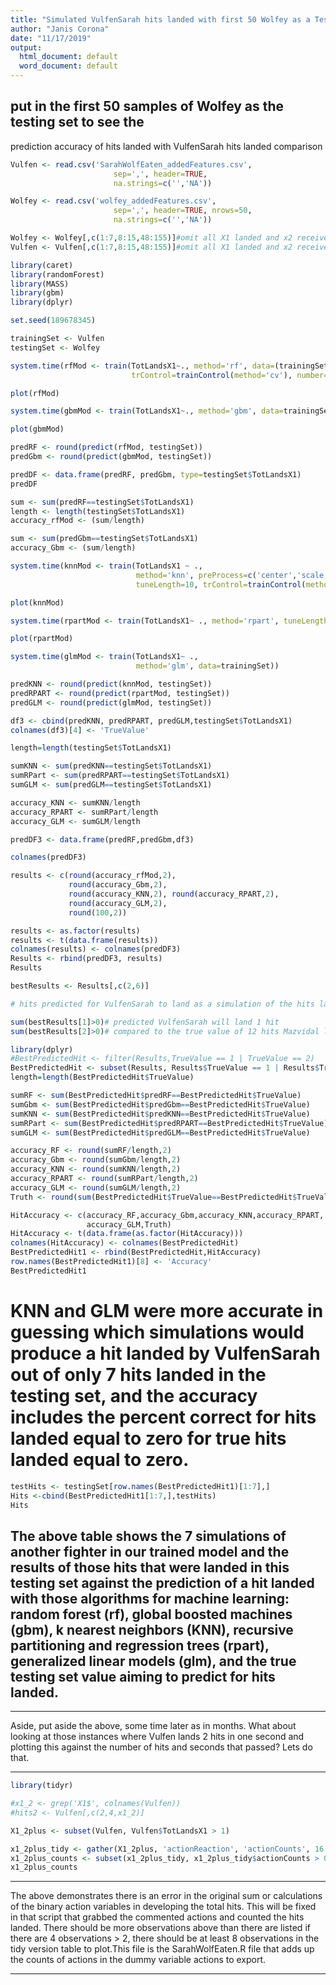 ---
title: "Simulated VulfenSarah hits landed with first 50 Wolfey as a Testing Set"
author: "Janis Corona"
date: "11/17/2019"
output:
  html_document: default
  word_document: default
---

## put in the first 50 samples of Wolfey as the testing set to see the
prediction accuracy of hits landed with VulfenSarah hits landed comparison


```{r}
Vulfen <- read.csv('SarahWolfEaten_addedFeatures.csv', 
                       sep=',', header=TRUE, 
                       na.strings=c('','NA'))
```

```{r}
Wolfey <- read.csv('wolfey_addedFeatures.csv', 
                       sep=',', header=TRUE, nrows=50,
                       na.strings=c('','NA'))

```

```{r}
Wolfey <- Wolfey[,c(1:7,8:15,48:155)]#omit all X1 landed and x2 received
Vulfen <- Vulfen[,c(1:7,8:15,48:155)]#omit all X1 landed and x2 received
```

```{r ,warning=FALSE,error=FALSE,message=FALSE}
library(caret)
library(randomForest)
library(MASS)
library(gbm)
library(dplyr)
```

```{r cars}
set.seed(189678345)
```

```{r}

trainingSet <- Vulfen
testingSet <- Wolfey
```

```{r, message=FALSE, error=FALSE, warning=FALSE}
system.time(rfMod <- train(TotLandsX1~., method='rf', data=(trainingSet), 
                           trControl=trainControl(method='cv'), number=5))

```

```{r}
plot(rfMod)
```

```{r, message=FALSE, error=FALSE, warning=FALSE}
system.time(gbmMod <- train(TotLandsX1~., method='gbm', data=trainingSet, verbose=FALSE ))

```

```{r}
plot(gbmMod)
```

```{r}
predRF <- round(predict(rfMod, testingSet))
predGbm <- round(predict(gbmMod, testingSet))

predDF <- data.frame(predRF, predGbm, type=testingSet$TotLandsX1)
predDF

```


```{r}

sum <- sum(predRF==testingSet$TotLandsX1)
length <- length(testingSet$TotLandsX1)
accuracy_rfMod <- (sum/length) 

sum <- sum(predGbm==testingSet$TotLandsX1)
accuracy_Gbm <- (sum/length) 

```

```{r, message=FALSE, error=FALSE, warning=FALSE}
system.time(knnMod <- train(TotLandsX1 ~ .,
                            method='knn', preProcess=c('center','scale'),
                            tuneLength=10, trControl=trainControl(method='cv'), data=trainingSet))

```

```{r}
plot(knnMod)
```

```{r, warning=FALSE}
system.time(rpartMod <- train(TotLandsX1~ ., method='rpart', tuneLength=9, data=trainingSet))
```

```{r}
plot(rpartMod)

```

```{r, warning=FALSE}
system.time(glmMod <- train(TotLandsX1~ ., 
                            method='glm', data=trainingSet))
```

```{r, error=FALSE, warning=FALSE, message=FALSE}
predKNN <- round(predict(knnMod, testingSet))
predRPART <- round(predict(rpartMod, testingSet))
predGLM <- round(predict(glmMod, testingSet))

df3 <- cbind(predKNN, predRPART, predGLM,testingSet$TotLandsX1)
colnames(df3)[4] <- 'TrueValue'

```

```{r}
length=length(testingSet$TotLandsX1)

sumKNN <- sum(predKNN==testingSet$TotLandsX1)
sumRPart <- sum(predRPART==testingSet$TotLandsX1)
sumGLM <- sum(predGLM==testingSet$TotLandsX1)

accuracy_KNN <- sumKNN/length 
accuracy_RPART <- sumRPart/length 
accuracy_GLM <- sumGLM/length 

predDF3 <- data.frame(predRF,predGbm,df3)

```


```{r}

colnames(predDF3)

```

```{r}
results <- c(round(accuracy_rfMod,2),  
             round(accuracy_Gbm,2), 
             round(accuracy_KNN,2), round(accuracy_RPART,2),
             round(accuracy_GLM,2), 
             round(100,2))

results <- as.factor(results)
results <- t(data.frame(results))
colnames(results) <- colnames(predDF3)
Results <- rbind(predDF3, results) 
Results

```

```{r}
bestResults <- Results[,c(2,6)]

# hits predicted for VulfenSarah to land as a simulation of the hits landed by Wolfey's first 50 instances

sum(bestResults[1]>0)# predicted VulfenSarah will land 1 hit
sum(bestResults[2]>0)# compared to the true value of 12 hits Mazvidal landed

```
```{r}
library(dplyr)
#BestPredictedHit <- filter(Results,TrueValue == 1 | TrueValue == 2)
BestPredictedHit <- subset(Results, Results$TrueValue == 1 | Results$TrueValue ==2)
length=length(BestPredictedHit$TrueValue)

sumRF <- sum(BestPredictedHit$predRF==BestPredictedHit$TrueValue)
sumGbm <- sum(BestPredictedHit$predGbm==BestPredictedHit$TrueValue)
sumKNN <- sum(BestPredictedHit$predKNN==BestPredictedHit$TrueValue)
sumRPart <- sum(BestPredictedHit$predRPART==BestPredictedHit$TrueValue)
sumGLM <- sum(BestPredictedHit$predGLM==BestPredictedHit$TrueValue)

accuracy_RF <- round(sumRF/length,2)
accuracy_Gbm <- round(sumGbm/length,2) 
accuracy_KNN <- round(sumKNN/length,2) 
accuracy_RPART <- round(sumRPart/length,2) 
accuracy_GLM <- round(sumGLM/length,2) 
Truth <- round(sum(BestPredictedHit$TrueValue==BestPredictedHit$TrueValue)/length,2)

HitAccuracy <- c(accuracy_RF,accuracy_Gbm,accuracy_KNN,accuracy_RPART,
                 accuracy_GLM,Truth)
HitAccuracy <- t(data.frame(as.factor(HitAccuracy)))
colnames(HitAccuracy) <- colnames(BestPredictedHit)
BestPredictedHit1 <- rbind(BestPredictedHit,HitAccuracy)
row.names(BestPredictedHit1)[8] <- 'Accuracy'
BestPredictedHit1
```
# KNN and GLM were more accurate in guessing which simulations would produce a hit landed by VulfenSarah out of only 7 hits landed in the testing set, and the accuracy includes the percent correct for hits landed equal to zero for true hits landed equal to zero.
```{r}
testHits <- testingSet[row.names(BestPredictedHit1)[1:7],]
Hits <-cbind(BestPredictedHit1[1:7,],testHits)
Hits
```
## The above table shows the 7 simulations of another fighter in our trained model and the results of those hits that were landed in this testing set against the prediction of a hit landed with those algorithms for machine learning: random forest (rf), global boosted machines (gbm), k nearest neighbors (KNN), recursive partitioning and regression trees (rpart), generalized linear models (glm), and the true testing set value aiming to predict for hits landed. 



***

Aside, put aside the above, some time later as in months. What about looking at those instances where Vulfen lands 2 hits in one second and plotting this against the number of hits and seconds that passed? Lets do that.

***

```{r, message=FALSE, error=FALSE, warning=FALSE}
library(tidyr)
```



```{r}
#x1_2 <- grep('X1$', colnames(Vulfen))
#hits2 <- Vulfen[,c(2,4,x1_2)]

X1_2plus <- subset(Vulfen, Vulfen$TotLandsX1 > 1)

x1_2plus_tidy <- gather(X1_2plus, 'actionReaction', 'actionCounts', 16:123)
x1_2plus_counts <- subset(x1_2plus_tidy, x1_2plus_tidy$actionCounts > 0)
x1_2plus_counts
```

***
The above demonstrates there is an error in the original sum or calculations of the binary action variables in developing the total hits. This will be fixed in that script that grabbed the commented actions and counted the hits landed. There should be more observations above than there are listed if there are 4 observations > 2, there should be at least 8 observations in the tidy version table to plot.This file is the SarahWolfEaten.R file that adds up the counts of actions in the dummy variable actions to export.

***


